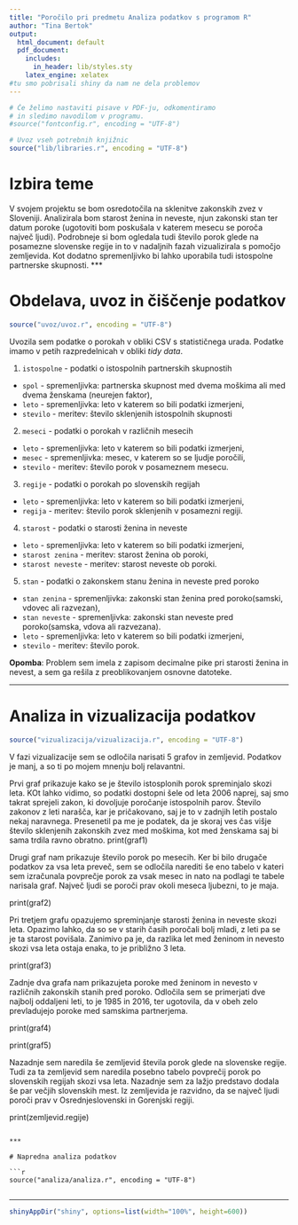 ```yaml
---
title: "Poročilo pri predmetu Analiza podatkov s programom R"
author: "Tina Bertok"
output:
  html_document: default
  pdf_document:
    includes:
      in_header: lib/styles.sty
    latex_engine: xelatex
#tu smo pobrisali shiny da nam ne dela problemov
---
```


```r
# Če želimo nastaviti pisave v PDF-ju, odkomentiramo
# in sledimo navodilom v programu.
#source("fontconfig.r", encoding = "UTF-8")

# Uvoz vseh potrebnih knjižnic
source("lib/libraries.r", encoding = "UTF-8")
```

# Izbira teme

V svojem projektu se bom osredotočila na sklenitve zakonskih zvez v Sloveniji. Analizirala bom starost ženina in neveste, njun zakonski stan ter datum poroke (ugotoviti bom poskušala v katerem mesecu se poroča največ ljudi). Podrobneje si bom ogledala tudi število porok glede na posamezne slovenske regije in to v nadaljnih fazah vizualizirala s pomočjo zemljevida. Kot dodatno spremenljivko bi lahko uporabila tudi istospolne partnerske skupnosti.
***

# Obdelava, uvoz in čiščenje podatkov

```r
source("uvoz/uvoz.r", encoding = "UTF-8")
```

Uvozila sem podatke o porokah v obliki CSV s statističnega urada. Podatke imamo v petih razpredelnicah v obliki *tidy data*.

1. `istospolne` - podatki o istospolnih partnerskih skupnostih
  - `spol` - spremenljivka: partnerska skupnost med dvema moškima ali med dvema ženskama (neurejen faktor),
  - `leto` - spremenljivka: leto v katerem so bili podatki izmerjeni,
  - `stevilo` - meritev: število sklenjenih istospolnih skupnosti 

2. `meseci` - podatki o porokah v različnih mesecih
  - `leto` - spremenljivka: leto v katerem so bili podatki izmerjeni,
  - `mesec` - spremenljivka: mesec, v katerem so se ljudje poročili,
  - `stevilo` - meritev: število porok v posameznem mesecu.
  
3. `regije` - podatki o porokah po slovenskih regijah
  - `leto` - spremenljivka: leto v katerem so bili podatki izmerjeni,
  - `regija` - meritev: število porok sklenjenih v posamezni regiji.
  
4. `starost` - podatki o starosti ženina in neveste
  - `leto` - spremenljivka: leto v katerem so bili podatki izmerjeni,
  - `starost zenina` - meritev: starost ženina ob poroki,
  - `starost neveste` - meritev: starost neveste ob poroki.
  
5. `stan` - podatki o zakonskem stanu ženina in neveste pred poroko
 
  - `stan zenina` - spremenljivka: zakonski stan ženina pred poroko(samski, vdovec ali razvezan),
  - `stan neveste` - spremenljivka: zakonski stan neveste pred poroko(samska, vdova ali razvezana).
  - `leto` - spremenljivka: leto v katerem so bili podatki izmerjeni,
  - `stevilo` - meritev: število porok.
  
  
 
**Opomba**: Problem sem imela z zapisom decimalne pike pri starosti ženina in nevest, a sem ga rešila z preoblikovanjem osnovne datoteke. 





***

# Analiza in vizualizacija podatkov

```r
source("vizualizacija/vizualizacija.r", encoding = "UTF-8")
```
V fazi vizualizacije sem se odločila narisati 5 grafov in zemljevid. Podatkov je manj, a so ti po mojem mnenju bolj relavantni. 

Prvi graf prikazuje kako se je število istosplonih porok spreminjalo skozi leta. KOt lahko vidimo, so podatki dostopni šele od leta 2006 naprej, saj smo takrat sprejeli zakon, ki dovoljuje poročanje istospolnih parov. Število zakonov z leti narašča, kar je pričakovano, saj je to v zadnjih letih postalo nekaj naravnega. 
Presenetil pa me je podatek, da je skoraj ves čas višje število sklenjenih zakonskih zvez med moškima, kot med ženskama saj bi sama trdila ravno obratno. 
print(graf1)

Drugi graf nam prikazuje število porok po mesecih. Ker bi bilo drugače podatkov za vsa leta preveč, sem se odločila narediti še eno tabelo v kateri sem izračunala povprečje porok za vsak mesec in nato na podlagi te tabele narisala graf. Največ ljudi se poroči prav okoli meseca ljubezni, to je maja.

print(graf2)

Pri tretjem grafu opazujemo spreminjanje starosti ženina in neveste skozi leta. Opazimo lahko, da so se v starih časih poročali bolj mladi, z leti pa se je ta starost povišala. Zanimivo pa je, da razlika let med ženinom in nevesto skozi vsa leta ostaja enaka, to je približno 3 leta. 

print(graf3)


Zadnje dva grafa nam prikazujeta poroke med ženinom in nevesto v različnih zakonskih stanih pred poroko. Odločila sem se primerjati dve najbolj oddaljeni leti, to je 1985 in 2016, ter ugotovila, da v obeh zelo prevladujejo poroke med samskima partnerjema. 

print(graf4)

print(graf5)


Nazadnje sem naredila še zemljevid števila porok glede na slovenske regije. Tudi za ta zemljevid sem naredila posebno tabelo povprečij porok po slovenskih regijah skozi vsa leta. Nazadnje sem za lažjo predstavo dodala še par večjih slovenskih mest. Iz zemljevida je razvidno, da se največ ljudi poroči prav v Osrednjeslovenski in Gorenjski regiji.

print(zemljevid.regije)


```

***

# Napredna analiza podatkov

```r
source("analiza/analiza.r", encoding = "UTF-8")
```






```r

```

***

```r
shinyAppDir("shiny", options=list(width="100%", height=600))
```
